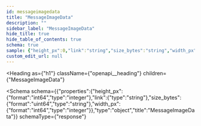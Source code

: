```yaml
---
id: messageimagedata
title: "MessageImageData"
description: ""
sidebar_label: "MessageImageData"
hide_title: true
hide_table_of_contents: true
schema: true
sample: {"height_px":0,"link":"string","size_bytes":"string","width_px":0}
custom_edit_url: null
---
```



<Heading
  as={"h1"}
  className={"openapi__heading"}
  children={"MessageImageData"}
>
</Heading>





<Schema
  schema={{"properties":{"height_px":{"format":"int64","type":"integer"},"link":{"type":"string"},"size_bytes":{"format":"uint64","type":"string"},"width_px":{"format":"int64","type":"integer"}},"type":"object","title":"MessageImageData"}}
  schemaType={"response"}
>
  
</Schema>
            